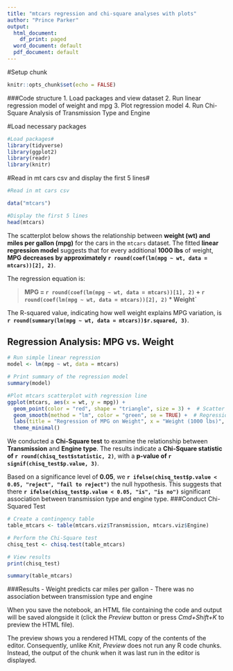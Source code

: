 ```yaml
---
title: "mtcars regression and chi-square analyses with plots"
author: "Prince Parker"
output:
  html_document:
    df_print: paged
  word_document: default
  pdf_document: default
---
```


#Setup chunk
```r
knitr::opts_chunk$set(echo = FALSE)
```

###Code structure
1. Load packages and view dataset
2. Run linear regression model of weight and mpg
3. Plot regression model
4. Run Chi-Square Analysis of Transmission Type and Engine



#Load necessary packages
```r
#Load packages#
library(tidyverse)
library(ggplot2)
library(readr)
library(knitr)

```

#Read in mt cars csv and display the first 5 lines#
```r
#Read in mt cars csv

data("mtcars")

#Display the first 5 lines
head(mtcars)

```
The scatterplot below shows the relationship between **weight (wt) and miles per gallon (mpg)** for the cars in the `mtcars` dataset. The fitted **linear regression model** suggests that for every additional **1000 lbs** of weight, **MPG decreases by approximately `r round(coef(lm(mpg ~ wt, data = mtcars))[2], 2)`**.

The regression equation is:

> **MPG = `r round(coef(lm(mpg ~ wt, data = mtcars))[1], 2)` + `r round(coef(lm(mpg ~ wt, data = mtcars))[2], 2)` * Weight`**

The R-squared value, indicating how well weight explains MPG variation, is **`r round(summary(lm(mpg ~ wt, data = mtcars))$r.squared, 3)`**.

## **Regression Analysis: MPG vs. Weight**
```r
# Run simple linear regression
model <- lm(mpg ~ wt, data = mtcars)

# Print summary of the regression model
summary(model)


```


```r
#Plot mtcars scatterplot with regression line
ggplot(mtcars, aes(x = wt, y = mpg)) +
  geom_point(color = "red", shape = "triangle", size = 3) +  # Scatter plot
  geom_smooth(method = "lm", color = "green", se = TRUE) +  # Regression line with confidence interval
  labs(title = "Regression of MPG on Weight", x = "Weight (1000 lbs)", y = "Miles per Gallon") +
  theme_minimal()


```

We conducted a **Chi-Square test** to examine the relationship between **Transmission** and **Engine type**. The results indicate a **Chi-Square statistic of `r round(chisq_test$statistic, 2)`**, with a **p-value of `r signif(chisq_test$p.value, 3)`**.

Based on a significance level of **0.05**, we **`r ifelse(chisq_test$p.value < 0.05, "reject", "fail to reject")`** the null hypothesis. This suggests that there **`r ifelse(chisq_test$p.value < 0.05, "is", "is no")`** significant association between transmission type and engine type.
###Conduct Chi-Squared Test
```r

# Create a contingency table
table_mtcars <- table(mtcars.viz$Transmission, mtcars.viz$Engine)

# Perform the Chi-Square test
chisq_test <- chisq.test(table_mtcars)

# View results
print(chisq_test)

```
```r
summary(table_mtcars)
```

<!-- No association between Transmission and Engine type (p>.05) -->
###Results
- Weight predicts car miles per gallon
- There was no association between transmission type and engine


When you save the notebook, an HTML file containing the code and output will be saved alongside it (click the *Preview* button or press *Cmd+Shift+K* to preview the HTML file). 

The preview shows you a rendered HTML copy of the contents of the editor. Consequently, unlike *Knit*, *Preview* does not run any R code chunks. Instead, the output of the chunk when it was last run in the editor is displayed.

